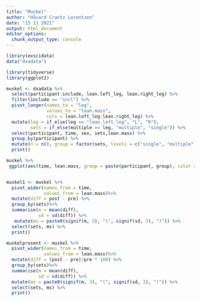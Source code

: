 ```yaml
---
title: "Muskel"
author: "Håvard Crantz Lorentzen"
date: "15 11 2021"
output: html_document
editor_options: 
  chunk_output_type: console
---
```


```r
library(exscidata)
data("dxadata")

library(tidyverse)
library(ggplot2)

muskel <- dxadata %>%
  select(participant:include, lean.left_leg, lean.right_leg) %>%
  filter(include == "incl") %>%
  pivot_longer(names_to = "leg", 
               values_to = "lean.mass", 
               cols = lean.left_leg:lean.right_leg) %>%
  mutate(leg = if_else(leg == "lean.left_leg", "L", "R"), 
         sets = if_else(multiple == leg, "multiple", "single")) %>%
  select(participant, time, sex, sets,lean.mass) %>%
  group_by(participant) %>%
  mutate(n = n(), group = factor(sets, levels = c("single", "multiple")), time = factor(time, levels = c("pre", "post"))) %>%
  print()

muskel %>%
 ggplot(aes(time, lean.mass, group = paste(participant, group), color = group)) + geom_line() + theme_minimal()


muskel1 <- muskel %>%
  pivot_wider(names_from = time,
              values_from = lean.mass)%>%
  mutate(diff = post - pre) %>%
  group_by(sets)%>%
  summarise(m = mean(diff),
            sd = sd(diff)) %>%
   mutate(ms = paste0(signif(m, 3), "(", signif(sd, 3), ")")) %>%
  select(sets, ms) %>%
  print()

muskelprosent <- muskel %>%
  pivot_wider(names_from = time,
              values_from = lean.mass)%>%
  mutate(diff = (post - pre)/pre * 100) %>%
  group_by(sets)%>%
  summarise(m = mean(diff),
            sd = sd(diff)) %>%
  mutate(ms = paste0(signif(m, 3), "(", signif(sd, 3), ")")) %>%
  select(sets, ms) %>%
  print()

```


